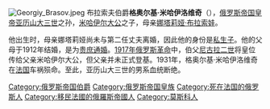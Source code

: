 [[File:Georgiy_Brasov.jpeg|thumb]]
布拉索夫伯爵'''格奥尔基·米哈伊洛维奇'''（{{bd|1910年|8月6日|1931年|7月21日|}}），[[俄罗斯帝国君主世系图|俄罗斯帝国皇帝]][[亚历山大三世_(俄罗斯)|亚历山大三世]]之孙，[[米哈伊尔·亚历山德罗维奇_(亚历山大三世之子)|米哈伊尔大公]]之子，母亲[[娜塔莉娅·布拉索娃|娜塔莉娅·布拉索娃]]。

他出生时，母亲娜塔莉娅尚未与第二任丈夫离婚，因此他的身份是[[非婚生子女|私生子]]。他的父母于1912年结婚，是为[[貴賤通婚|贵庶通婚]]。[[1917年俄国革命|1917年俄罗斯革命]]中，伯父[[尼古拉二世_(俄罗斯)|尼古拉二世]]将皇位传给父亲米哈伊尔大公，但父亲并未正式登基。1931年，格奥尔基·米哈伊洛维奇在[[法国|法国]]车祸殒命。至此，亚历山大三世的男系血统断绝。

[[Category:俄罗斯帝国伯爵|Category:俄罗斯帝国伯爵]]
[[Category:俄罗斯帝国皇族|Category:俄罗斯帝国皇族]]
[[Category:死在法国的俄罗斯人|Category:死在法国的俄罗斯人]]
[[Category:移民法國的俄羅斯帝國人|Category:移民法國的俄羅斯帝國人]]
[[Category:莫斯科人|Category:莫斯科人]]